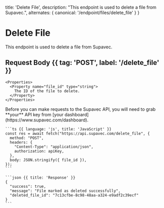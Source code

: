   title: 'Delete File',
  description:
    "This endpoint is used to delete a file from Supavec.",
  alternates: {
    canonical: '/endpoint/files/delete_file'
  }
}

# Delete File

<Row>
  <Col>

  This endpoint is used to delete a file from Supavec.

  ## Request Body {{ tag: 'POST', label: '/delete_file' }}

    <Properties>
      <Property name="file_id" type="string">
        The ID of the file to delete.
      </Property>
    </Properties>

  </Col>
  <Col>
    <Note>
      Before you can make requests to the Supavec API, you will need to grab **your**
      API key from [your dashboard](https://www.supavec.com/dashboard).
    </Note>

    ```ts {{ language: 'js', title: 'JavaScript' }}
    const res = await fetch("https://api.supavec.com/delete_file", {
      method: "POST",
      headers: {
        "Content-Type": "application/json",
        authorization: apiKey,
      },
      body: JSON.stringify({ file_id }),
    });
    ```

    ```json {{ title: 'Response' }}
    {
      "success": true,
      "message": "File marked as deleted successfully",
      "deleted_file_id": "7c13cfbe-8c98-48aa-a324-e9adf2c39ecf"
    }
    ```

  </Col>
</Row>